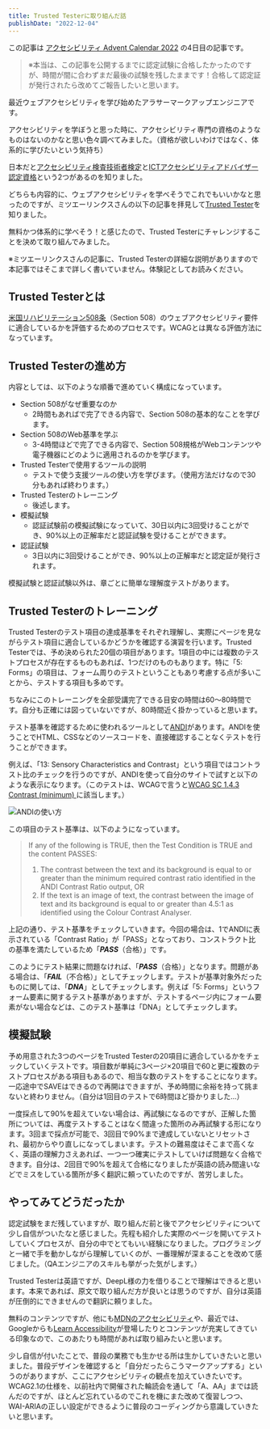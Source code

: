 ```yaml
---
title: Trusted Testerに取り組んだ話
publishDate: "2022-12-04"
---
```



この記事は [アクセシビリティ Advent Calendar 2022](https://adventar.org/calendars/7377) の4日目の記事です。

> ※本当は、この記事を公開するまでに認定試験に合格したかったのですが、時間が間に合わずまだ最後の試験を残したままです！合格して認定証が発行されたら改めてご報告したいと思います。

最近ウェブアクセシビリティを学び始めたアラサーマークアップエンジニアです。

アクセシビリティを学ぼうと思った時に、アクセシビリティ専門の資格のようなものはないのかなと思い色々調べてみました。（資格が欲しいわけではなく、体系的に学びたいという気持ち）

日本だと[アクセシビリティ検査技術者検定](https://icc.infocreate.co.jp/icc/itiran/kentei.html)と[ICTアクセシビリティアドバイザー認定資格](https://aaict.jp/)という2つがあるのを知りました。

どちらも内容的に、ウェブアクセシビリティを学べそうでこれでもいいかなと思ったのですが、ミツエーリンクスさんの以下の記事を拝見して[Trusted Tester](https://training.section508testing.net/)を知りました。

<LinkCard url="https://www.mitsue.co.jp/knowledge/blog/a11y/202012/13_0900.html" />

無料かつ体系的に学べそう！と感じたので、Trusted Testerにチャレンジすることを決めて取り組んでみました。

※ミツエーリンクスさんの記事に、Trusted Testerの詳細な説明がありますので本記事ではそこまで詳しく書いていません。体験記としてお読みください。

## Trusted Testerとは

[米国リハビリテーション508条](https://www.access-board.gov/ict/)（Section 508）のウェブアクセシビリティ要件に適合しているかを評価するためのプロセスです。WCAGとは異なる評価方法になっています。

## Trusted Testerの進め方

内容としては、以下のような順番で進めていく構成になっています。

- Section 508がなぜ重要なのか
  - 2時間もあればで完了できる内容で、Section 508の基本的なことを学びます。
- Section 508のWeb基準を学ぶ
  - 3-4時間ほどで完了できる内容で、Section 508規格がWebコンテンツや電子機器にどのように適用されるのかを学びます。
- Trusted Testerで使用するツールの説明
  - テストで使う支援ツールの使い方を学びます。（使用方法だけなので30分もあれば終わります。）
- Trusted Testerのトレーニング
  - 後述します。
- 模擬試験
  - 認証試験前の模擬試験になっていて、30日以内に3回受けることができ、90%以上の正解率だと認証試験を受けることができます。
- 認証試験
  - 3日以内に3回受けることができ、90%以上の正解率だと認定証が発行されます。

模擬試験と認証試験以外は、章ごとに簡単な理解度テストがあります。

## Trusted Testerのトレーニング

Trusted Testerのテスト項目の達成基準をそれぞれ理解し、実際にページを見ながらテスト項目に適合しているかどうかを確認する演習を行います。Trusted Testerでは、予め決められた20個の項目があります。1項目の中には複数のテストプロセスが存在するものもあれば、1つだけのものもあります。特に「5: Forms」の項目は、フォーム周りのテストということもあり考慮する点が多いことから、テストする項目も多めです。

ちなみにこのトレーニングを全部受講完了できる目安の時間は60〜80時間です。自分も正確には図っていないですが、80時間近く掛かっていると思います。

テスト基準を確認するために使われるツールとして[ANDI](https://www.ssa.gov/accessibility/andi/help/install.html)があります。ANDIを使うことでHTML、CSSなどのソースコードを、直接確認することなくテストを行うことができます。

例えば、「13: Sensory Characteristics and Contrast」という項目ではコントラスト比のチェックを行うのですが、ANDIを使って自分のサイトで試すと以下のような表示になります。（このテストは、WCAGで言うと[WCAG SC 1.4.3 Contrast (minimum) ](https://waic.jp/docs/WCAG21/Understanding/contrast-minimum.html)に該当します。）

![ANDIの使い方](/images/20221204.png)

この項目のテスト基準は、以下のようになっています。

> If any of the following is TRUE, then the Test Condition is TRUE and the content PASSES:
>   1. The contrast between the text and its background is equal to or greater than the minimum required contrast ratio identified in the ANDI Contrast Ratio output, OR
>   2. If the text is an image of text, the contrast between the image of text and its background is equal to or greater than 4.5:1 as identified using the Colour Contrast Analyser.

上記の通り、テスト基準をチェックしていきます。今回の場合は、1でANDIに表示されている「Contrast Ratio」が「PASS」となっており、コンストラクト比の基準を満たしているため「***PASS***（合格）」です。

このようにテスト結果に問題なければ、「***PASS***（合格）」となります。問題がある場合は、「***FAIL***（不合格）」としてチェックします。テストが基準対象外だったものに関しては、「***DNA***」としてチェックします。例えば「5: Forms」というフォーム要素に関するテスト基準がありますが、テストするページ内にフォーム要素がない場合などは、このテスト基準は「DNA」としてチェックします。

## 模擬試験
予め用意された3つのページをTrusted Testerの20項目に適合しているかをチェックしていくテストです。項目数が単純に3ページ×20項目で60と更に複数のテストプロセスがある項目もあるので、相当な数のテストをすることになります。一応途中でSAVEはできるので再開はできますが、予め時間に余裕を持って挑まないと終わりません。（自分は1回目のテストで6時間ほど掛かりました...）

一度採点して90%を超えていない場合は、再試験になるのですが、正解した箇所については、再度テストすることはなく間違った箇所のみ再試験する形になります。3回まで採点が可能で、3回目で90%まで達成していないとリセットされ、最初からやり直しになってしまいます。テストの難易度はそこまで高くなく、英語の理解力さえあれば、一つ一つ確実にテストしていけば問題なく合格できます。自分は、2回目で90%を超えて合格になりましたが英語の読み間違いなどでミスをしている箇所が多く翻訳に頼っていたのですが、苦労しました。



## やってみてどうだったか

認定試験をまだ残していますが、取り組んだ前と後でアクセシビリティについて少し自信がついたなと感じました。先程も紹介した実際のページを開いてテストしていくプロセスが、自分の中でとてもいい経験になりました。プログラミングと一緒で手を動かしながら理解していくのが、一番理解が深まることを改めて感じました。（QAエンジニアのスキルも挙がった気がします。）

Trusted Testerは英語ですが、DeepL様の力を借りることで理解はできると思います。本来であれば、原文で取り組んだ方が良いとは思うのですが、自分は英語が圧倒的にできませんので翻訳に頼りました。

無料のコンテンツですが、他にも[MDNのアクセシビリティ](https://developer.mozilla.org/ja/docs/Learn/Accessibility)や、最近では、Googleからも[Learn Accessibility](https://web.dev/learn/accessibility/)が登場したりとコンテンツが充実してきている印象なので、このあたりも時間があれば取り組みたいと思います。

少し自信が付いたことで、普段の業務でも生かせる所は生かしていきたいと思いました。普段デザインを確認すると「自分だったらこうマークアップする」というのがありますが、ここにアクセシビリティの観点を加えていきたいです。WCAG2.1の仕様を、以前社内で開催された輪読会を通して「A、AA」までは読んだのですが、ほとんど忘れているのでこれを機にまた改めて復習しつつ、WAI-ARIAの正しい設定ができるように普段のコーディングから意識していきたいと思います。


